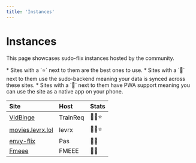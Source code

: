 ```yaml
---
title: 'Instances'
---
```


# Instances

This page showcases sudo-flix instances hosted by the community. 

<Note>
* Sites with a `⭐` next to them are the best ones to use.
* Sites with a `💾` next to them use the sudo-backend meaning your data is synced across these sites.
* Sites with a `📱` next to them have PWA support meaning you can use the site as a native app on your phone.
</Note>

| Site                                          | Host              | Stats      |
|:----------------------------------------------|:------------------|:-----------|
| [VidBinge](https://www.vidbinge.com)          | TrainReq          | 💾📱⭐     |
| [movies.levrx.lol](https://movies.levrx.lol)  | levrx             | 💾📱⭐     |
| [envy-flix](https://envyflix.xyz)             | Pas               | 💾📱       |
| [Fmeee](https://movies.fmeee.ovh)             | FMEEE             | 💾📱       |

